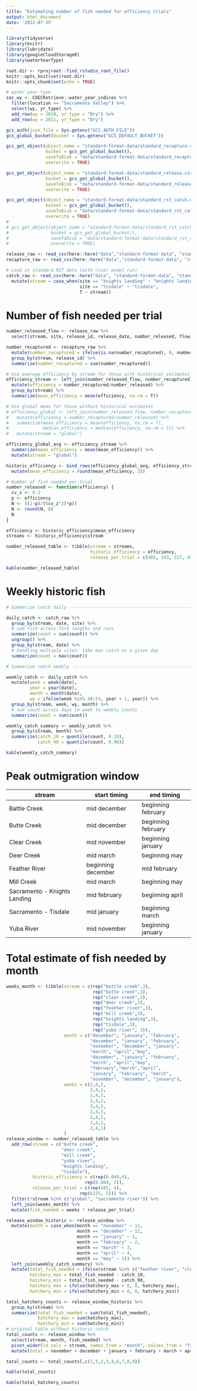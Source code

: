 ```yaml
---
title: "Estimating number of fish needed for efficiency trials"
output: html_document
date: '2022-07-25'
---
```


```r
library(tidyverse)
library(knitr)
library(lubridate)
library(googleCloudStorageR)
library(waterYearType)

root.dir <- rprojroot::find_rstudio_root_file()
knitr::opts_knit$set(root.dir)
knitr::opts_chunk$set(echo = TRUE)
```

```r
# water year type
sac_wy <- CDECRetrieve::water_year_indices %>% 
  filter(location == "Sacramento Valley") %>% 
  select(wy, yr_type) %>%
  add_row(wy = 2020, yr_type = "Dry") %>%
  add_row(wy = 2021, yr_type = "Dry")

gcs_auth(json_file = Sys.getenv("GCS_AUTH_FILE"))
gcs_global_bucket(bucket = Sys.getenv("GCS_DEFAULT_BUCKET"))

gcs_get_object(object_name = "standard-format-data/standard_recapture.csv",
               bucket = gcs_get_global_bucket(),
               saveToDisk = "data/standard-format-data/standard_recapture.csv",
               overwrite = TRUE)

gcs_get_object(object_name = "standard-format-data/standard_release.csv",
               bucket = gcs_get_global_bucket(),
               saveToDisk = "data/standard-format-data/standard_release.csv",
               overwrite = TRUE)

gcs_get_object(object_name = "standard-format-data/standard_rst_catch.csv",
               bucket = gcs_get_global_bucket(),
               saveToDisk = "data/standard-format-data/standard_rst_catch.csv",
               overwrite = TRUE)
# 
# gcs_get_object(object_name = "standard-format-data/standard_rst_catch_lad.csv",
#                bucket = gcs_get_global_bucket(),
#                saveToDisk = "data/standard-format-data/standard_rst_catch_lad.csv",
#                overwrite = TRUE)

release_raw <- read_csv(here::here("data","standard-format-data", "standard_release.csv"))
recapture_raw <- read_csv(here::here("data","standard-format-data", "standard_recapture.csv"))

# Load in standard RST data (with river model run)
catch_raw <- read_csv(here::here("data", "standard-format-data", "standard_rst_catch.csv")) %>%
  mutate(stream = case_when(site == "knights landing" ~ "knights landing",
                            site == "tisdale" ~ "tisdale",
                            T ~ stream))
```

# Number of fish needed per trial

```r
number_released_flow <- release_raw %>% 
  select(stream, site, release_id, release_date, number_released, flow_at_release)

number_recaptured <- recapture_raw %>% 
  mutate(number_recaptured = ifelse(is.na(number_recaptured), 0, number_recaptured)) %>% 
  group_by(stream, release_id) %>% 
  summarize(number_recaptured = sum(number_recaptured))

# Use average efficiency by stream for those with historical estimates
efficiency_stream <- left_join(number_released_flow, number_recaptured) %>% 
  mutate(efficiency = number_recaptured/number_released) %>% 
  group_by(stream) %>% 
  summarize(mean_efficiency = mean(efficiency, na.rm = T)) 

# Use global mean for those without historical estimates
# efficiency_global <- left_join(number_released_flow, number_recaptured) %>% 
#   mutate(efficiency = number_recaptured/number_released) %>% 
#   summarize(mean_efficiency = mean(efficiency, na.rm = T),
#             median_efficiency = median(efficiency, na.rm = T)) %>% 
#   mutate(stream = "global")

efficiency_global_avg <- efficiency_stream %>% 
  summarize(mean_efficiency = mean(mean_efficiency)) %>% 
  mutate(stream = "global")

historic_efficiency <- bind_rows(efficiency_global_avg, efficiency_stream) %>% 
  mutate(mean_efficiency = round(mean_efficiency, 3))
```


```r
# Number of fish needed per trial
number_released <- function(efficiency) {
  cv_z <- 0.2
  p <- efficiency
  N <- ((1-p)/((cv_z^2)*p))
  N <- round(N, 0)
  N
}

efficiency <- historic_efficiency$mean_efficiency
streams <- historic_efficiency$stream

number_released_table <- tibble(stream = streams,
                                historic_efficiency = efficiency,
                                release_per_trial = c(485, 343, 327, 438, 6225))

kable(number_released_table)
```

# Weekly historic fish

```r
# Summarize catch daily ---------------------------------------------------

daily_catch <- catch_raw %>% 
  group_by(stream, date, site) %>% 
  # sum fish across fork lengths and runs
  summarize(count = sum(count)) %>% 
  ungroup() %>% 
  group_by(stream, date) %>%
  # handling multiple sites: take max catch on a given day
  summarize(count = max(count))

# Summarize catch weekly  --------------------------------------------

weekly_catch <- daily_catch %>% 
  mutate(week = week(date),
         year = year(date),
         month = month(date),
         wy = ifelse(week %in% 40:53, year + 1, year)) %>% 
  group_by(stream, week, wy, month) %>% 
  # sum count across days in week to weekly counts
  summarize(count = sum(count)) 

weekly_catch_summary <- weekly_catch %>% 
  group_by(stream, month) %>% 
  summarize(catch_10 = quantile(count, 0.10),
            catch_90 = quantile(count, 0.90))

kable(weekly_catch_summary)

```


# Peak outmigration window

| stream | start timing	| end timing | 
| ----------- | ----------- | ----------- | 
| Battle Creek | mid december | beginning february |
| Butte Creek | mid december | beginning february |
| Clear Creek | mid november | beginning january |
| Deer Creek | mid march | beginning may |
| Feather River | beginning december | mid february |
| Mill Creek | mid march | beginning may | 
| Sacramento - Knights Landing | mid february | beginning april |
| Sacramento - Tisdale | mid january | beginning march |
| Yuba River | mid november | beginning january |

# Total estimate of fish needed by month


```r

weeks_month <- tibble(stream = c(rep("battle creek",3),
                                 rep("butte creek",3),
                                 rep("clear creek",3),
                                 rep("deer creek",3),
                                 rep("feather river",3),
                                 rep("mill creek",3),
                                 rep("knights landing",3),
                                 rep("tisdale",3),
                                 rep("yuba river", 3)),
                      month = c("december", "january", "february",
                                "december", "january", "february",
                                "november", "december", "january",
                                "march", "april","may",
                                "december", "january", "february",
                                "march", "april","may",
                                "february","march","april",
                                "january", "february", "march",
                                "november", "december", "january"),
                      weeks = c(2,4,1,
                                2,4,1,
                                2,4,1,
                                2,4,1,
                                3,4,2,
                                2,4,1,
                                2,4,1,
                                2,4,1,
                                2,4,1)
                      )
release_window <- number_released_table %>% 
  add_row(stream = c("butte creek",
                     "deer creek",
                     "mill creek",
                     "yuba river",
                     "knights landing",
                     "tisdale"),
          historic_efficiency = c(rep(0.049,4),
                              rep(0.004, 2)),
          release_per_trial = c(rep(485, 4),
                            rep(6225, 2))) %>% 
  filter(!stream %in% c("global", "sacramento river")) %>% 
  left_join(weeks_month) %>% 
  mutate(fish_needed = weeks * release_per_trial)

release_window_historic <- release_window %>% 
  mutate(month = case_when(month == "november" ~ 11,
                           month == "december" ~ 12,
                           month == "january" ~ 1,
                           month == "february" ~ 2,
                           month == "march" ~ 3,
                           month == "april" ~ 4,
                           month == "may" ~ 5)) %>% 
  left_join(weekly_catch_summary) %>% 
  mutate(total_fish_needed = ifelse(stream %in% c("feather river", "clear creek"), fish_needed*2, fish_needed),
         hatchery_max = total_fish_needed - catch_10,
         hatchery_min = total_fish_needed - catch_90,
         hatchery_max = ifelse(hatchery_max < 0, 0, hatchery_max),
         hatchery_min = ifelse(hatchery_min < 0, 0, hatchery_min))

total_hatchery_counts <- release_window_historic %>% 
  group_by(stream) %>% 
  summarize(total_fish_needed = sum(total_fish_needed),
            hatchery_max = sum(hatchery_max),
            hatchery_min = sum(hatchery_min))
# original table without historic catch
total_counts <- release_window %>% 
  select(stream, month, fish_needed) %>% 
  pivot_wider(id_cols = stream, names_from = "month", values_from = "fish_needed", values_fill = 0) %>% 
  mutate(total = november + december + january + february + march + april + may)

total_counts <- total_counts[,c(1,5,2,3,4,6,7,8,9)]

kable(total_counts)

kable(total_hatchery_counts)

```
